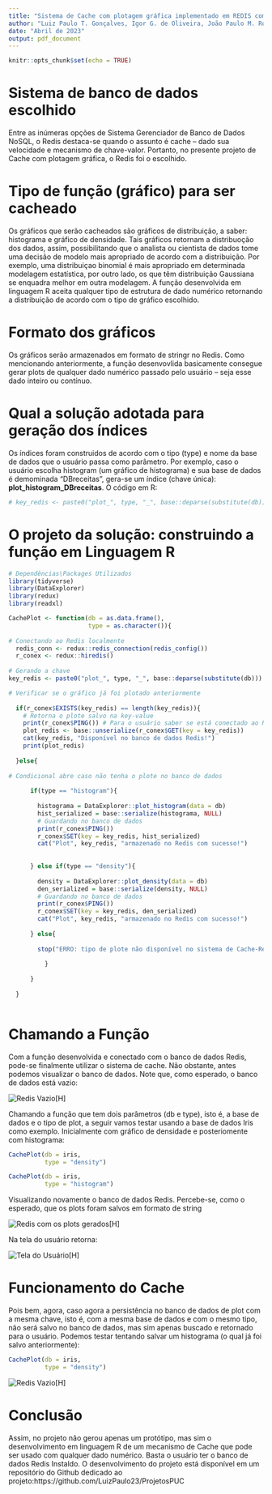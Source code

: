 ```yaml
---
title: "Sistema de Cache com plotagem gráfica implementado em REDIS com linguagem R"
author: "Luiz Paulo T. Gonçalves, Igor G. de Oliveira, João Paulo M. Rosa & Thiago A. da Silva "
date: "Abril de 2023"
output: pdf_document
---
```


```r
knitr::opts_chunk$set(echo = TRUE)
```

# Sistema de banco de dados escolhido

Entre as inúmeras opções de Sistema Gerenciador de Banco de Dados NoSQL, o Redis destaca-se quando o assunto é cache -- dado sua velocidade e mecanismo de chave-valor. Portanto, no presente projeto de Cache com plotagem gráfica, o Redis foi o escolhido. 

# Tipo de função (gráfico) para ser cacheado 

Os gráficos que serão cacheados são gráficos de distribuição, a saber: histograma e gráfico de densidade. Tais gráficos retornam a distribuoção dos dados, assim, possibilitando que o analista ou cientista de dados tome uma decisão de modelo mais apropriado de acordo com a distribuição. Por exemplo, uma distribuiçao binomial é mais apropriado em determinada modelagem estatística, por outro lado, os que têm distribuição Gaussiana se enquadra melhor em outra modelagem. A função desenvolvida em linguagem R aceita qualquer tipo de estrutura de dado numérico retornando a distribuição de acordo com o tipo de gráfico escolhido. 

# Formato dos gráficos

Os gráficos serão armazenados em formato de stringr no Redis. Como mencionando anteriormente, a função desenvovlida basicamente consegue gerar plots de qualquer dado numérico passado pelo usuário -- seja esse dado inteiro ou contínuo.  

# Qual a solução adotada para geração dos índices

Os índices foram construidos de acordo com o tipo (type) e nome da base de dados que o usuário passa como parâmetro. Por exemplo, caso o usuário escolha histogram (um gráfico de histograma) e sua base de dados é demominada "DBreceitas", gera-se um índice (chave única): **plot_histogram_DBreceitas**. O código em R: 


```r
# key_redis <- paste0("plot_", type, "_", base::deparse(substitute(db)))
```


# O projeto da solução: construindo a função em Linguagem R 

```r
# Dependências\Packages Utilizados 
library(tidyverse)
library(DataExplorer)
library(redux)
library(readxl)
```


```r
CachePlot <- function(db = as.data.frame(), 
                      type = as.character()){
  
# Conectando ao Redis localmente 
  redis_conn <- redux::redis_connection(redis_config()) 
  r_conex <- redux::hiredis() 
  
# Gerando a chave 
key_redis <- paste0("plot_", type, "_", base::deparse(substitute(db)))  

# Verificar se o gráfico já foi plotado anteriormente  
  
  if(r_conex$EXISTS(key_redis) == length(key_redis)){
    # Retorna o plote salvo na key-value
    print(r_conex$PING()) # Para o usuário saber se está conectado ao Redis 
    plot_redis <- base::unserialize(r_conex$GET(key = key_redis))
    cat(key_redis, "Disponível no banco de dados Redis!")
    print(plot_redis)
    
  }else{
    
# Condicional abre caso não tenha o plote no banco de dados 
  
      if(type == "histogram"){
        
        histograma = DataExplorer::plot_histogram(data = db) 
        hist_serialized = base::serialize(histograma, NULL)
        # Guardando no banco de dados 
        print(r_conex$PING())
        r_conex$SET(key = key_redis, hist_serialized)
        cat("Plot", key_redis, "armazenado no Redis com sucesso!")
        
        
      } else if(type == "density"){
        
        density = DataExplorer::plot_density(data = db)
        den_serialized = base::serialize(density, NULL)
        # Guardando no banco de dados 
        print(r_conex$PING())
        r_conex$SET(key = key_redis, den_serialized)
        cat("Plot", key_redis, "armazenado no Redis com sucesso!")
      
      } else{
        
        stop("ERRO: tipo de plote não disponível no sistema de Cache-Redis")
   
          }
        
      }
    
  }
  

```

# Chamando a Função 

Com a função desenvolvida e conectado com o banco de dados Redis, pode-se finalmente utilizar o sistema de cache. Não obstante, antes podemos visualizar o banco de dados. Note que, como esperado, o banco de dados está vazio: 


![Redis Vazio](Imagens_project/db_vazio.png)[H]   

Chamando a função que tem dois parâmetros (db e type), isto é, a base de dados e o tipo de plot, a seguir vamos testar usando a base de dados Iris como exemplo. Inicialmente com gráfico de densidade e posteriomente com histograma: 


```r
CachePlot(db = iris, 
          type = "density") 

CachePlot(db = iris, 
          type = "histogram") 
```

Visualizando novamente o banco de dados Redis. Percebe-se, como o esperado, que os plots foram salvos em formato de string 

![Redis com os plots gerados](Imagens_project/db_plots.png)[H]

Na tela do usuário retorna: 

![Tela do Usuário](Imagens_project/user.png)[H]


# Funcionamento do Cache 

Pois bem, agora, caso agora a persistência no banco de dados de plot com a mesma chave, isto é, com a mesma base de dados e com o mesmo tipo, não será salvo no banco de dados, mas sim apenas buscado e retornado para o usuário. Podemos testar tentando salvar um histograma (o qual já foi salvo anteriormente):

```r

CachePlot(db = iris, 
          type = "density") 

```

![Redis Vazio](Imagens_project/cache.png)[H]

# Conclusão 

Assim, no projeto não gerou apenas um protótipo, mas sim o desenvolvimento em linguagem R de um mecanismo de Cache que pode ser usado com qualquer dado numérico. Basta o usuário ter o banco de dados Redis Instaldo. O desenvolvimento do projeto está disponível em um repositório do Github dedicado ao projeto:https://github.com/LuizPaulo23/ProjetosPUC 



